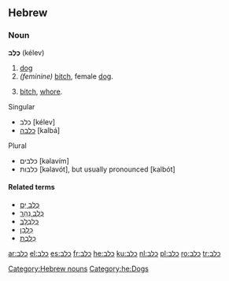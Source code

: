 ==Hebrew==

===Noun===
'''כֶּלֶב''' (kélev) {{m}}

# [[dog]]
#''(feminine)'' [[bitch]], female [[dog]].
# {{context|feminine|pejorative|lang=he}} [[bitch]], [[whore]].

;Singular
* כלב {{m}} {{s}} [kélev]
* [[כלבה]] {{f}} {{s}} [kalbá]
;Plural
* כלבים {{m}} {{p}} [kəlavím]
* כלבות {{f}} {{p}} [kəlavót], but usually pronounced [kalbót]

====Related terms====
*[[כלב ים|כֶּלֶב יָם]]
*[[כלב נהר|כֶּלֶב נָהָר]]
*[[כלבלב|כְּלַבְלָב]]
*[[כלבן|כַּלְבָן]]
*[[כלבת|כַּלֶּבֶת]]

[[Category:Hebrew nouns]]
[[Category:he:Dogs]]

[[ar:כלב]]
[[el:כלב]]
[[es:כלב]]
[[fr:כלב]]
[[he:כלב]]
[[ku:כלב]]
[[nl:כלב]]
[[pl:כלב]]
[[ro:כלב]]
[[tr:כלב]]